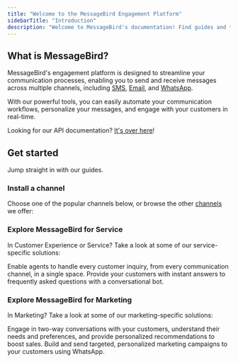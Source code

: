 ```yaml
---
title: "Welcome to the MessageBird Engagement Platform"
sidebarTitle: "Introduction"
description: "Welcome to MessageBird's documentation! Find guides and tutorials to help you set up and use our omnichannel communication platform effectively."
---
```


## What is MessageBird?

MessageBird's engagement platform is designed to streamline your communication processes, enabling you to send and receive messages across multiple channels, including [SMS](/applications/channels/sms), [Email](/applications/channels/email), and [WhatsApp](/applications/channels/whatsapp). 

With our powerful tools, you can easily automate your communication workflows, personalize your messages, and engage with your customers in real-time.

Looking for our API documentation? [It's over here](/api-reference)!

## Get started

Jump straight in with our guides.

### Install a channel

Choose one of the popular channels below, or browse the other [channels](/applications/channels/channels) we offer:

<CardGroup cols={3}>
  <Card title="WhatsApp" icon="whatsapp" iconType="duotone" href="/channels/whatsapp">
  </Card>
  <Card title="SMS" icon="message-sms" iconType="duotone" href="/channels/sms">
  </Card>
  <Card title="Facebook Messenger" icon="facebook" iconType="duotone" href="/channels/facebook">
  </Card>
</CardGroup>

### Explore MessageBird for Service

In Customer Experience or Service? Take a look at some of our service-specific solutions:

<Card title="Launch omnichannel customer service" icon="headset" href="/applications/products/inbox" iconType="duotone">
  Enable agents to handle every customer inquiry, from every communication channel, in a single space.
</Card>
<Card title="Automate using an FAQ chatbot" icon="robot" href="/applications/products/flows/template-flows/faq-bot" iconType="duotone">
  Provide your customers with instant answers to frequently asked questions with a conversational bot. 
</Card>

### Explore MessageBird for Marketing

In Marketing? Take a look at some of our marketing-specific solutions:


<Card title="Set up conversational marketing" icon="megaphone" href="/applications/products/flows/template-flows/conversational-marketing" iconType="duotone">
  Engage in two-way conversations with your customers, understand their needs and preferences, and provide personalized recommendations to boost sales.
</Card>
<Card title="Launch your first Campaign" icon="bullseye" href="/applications/products/campaigns/create-and-send-a-broadcast-campaign" iconType="duotone">
  Build and send targeted, personalized marketing campaigns to your customers using WhatsApp.
</Card>
